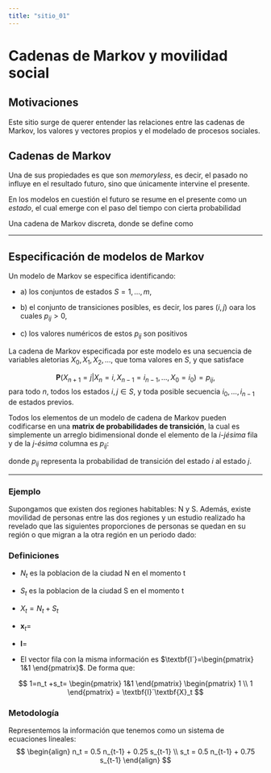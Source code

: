```yaml
---
title: "sitio_01"
---
```



# Cadenas de Markov y movilidad social

## Motivaciones

Este sitio surge de querer entender las relaciones entre las cadenas de Markov, los valores y vectores propios y el modelado de procesos sociales.

## Cadenas de Markov

Una de sus propiedades es que son *memoryless*, es decir, el pasado no influye en el resultado futuro, sino que únicamente intervine el presente.

En los modelos en cuestión el futuro se resume en el presente como un *estado*, el cual emerge con el paso del tiempo con cierta probabilidad

Una cadena de Markov discreta, donde se define como

$$                                                                                                                                $$

------------------------------------------------------------------------

## Especificación de modelos de Markov

Un modelo de Markov se especifica identificando:

-   a\) los conjuntos de estados $S={1, ... , m}$,

-   b\) el conjunto de transiciones posibles, es decir, los pares $(i,j)$ oara los cuales $p_{ij}>0$,

-   c\) los valores numéricos de estos $p_{ij}$ son positivos

La cadena de Markov especificada por este modelo es una secuencia de variables aletorias $X_0, X_1, X_2,...,$ que toma valores en $S$, y que satisface

$$
\textbf{P}(X_{n+1} = j | X_n = i, X_{n-1}= i_{n-1}, ... ,X_0=i_0)=p_{ij},
$$ para todo $n$, todos los estados $i,j \in S$, y toda posible secuencia $i_0, ... , i_{n-1}$ de estados previos.

Todos los elementos de un modelo de cadena de Markov pueden codificarse en una **matrix de probabilidades de transición**, la cual es simplemente un arreglo bidimensional donde el elemento de la *i-jésima* fila y de la *j-ésima* columna es $p_{ij}$:

\begin{pmatrix}
p_{11} & p_{12} & p_{13} & \cdots & p_{1n} \\
p_{21} & p_{22} & p_{23} & \cdots & p_{2n} \\
p_{31} & p_{32} & p_{33} & \cdots & p_{3n} \\
\vdots & \vdots & \vdots & \ddots & \vdots \\
p_{n1} & p_{n2} & p_{n3} & \cdots & p_{nn}
\end{pmatrix}

donde $p_{ij}$ representa la probabilidad de transición del estado $i$ al estado $j$.

------------------------------------------------------------------------

### Ejemplo

Supongamos que existen dos regiones habitables: N y S. Además, existe movilidad de personas entre las dos regiones y un estudio realizado ha revelado que las siguientes proporciones de personas se quedan en su región o que migran a la otra región en un periodo dado:

\begin{pmatrix}
0.5 & 0.25 \\
0.5 & 0.75
\end{pmatrix}

### Definiciones

-   $N_t$ es la poblacion de la ciudad N en el momento t

-   $S_t$ es la poblacion de la ciudad S en el momento t

-   $X_t = N_t + S_t$

-   $\textbf{x}_t =$

    \begin{pmatrix} n_t \\ s_t \end{pmatrix}

-   $\textbf{I} =$

    \begin{pmatrix} 1 \\ 1 \end{pmatrix}

-   El vector fila con la misma información es $\textbf{I´}=\begin{pmatrix} 1&1 \end{pmatrix}$. De forma que:

$$
1=n_t +s_t= \begin{pmatrix} 1&1 \end{pmatrix} \begin{pmatrix} 1 \\ 1 \end{pmatrix} = \textbf{I}´\textbf{X}_t
$$

### Metodología

Representemos la información que tenemos como un sistema de ecuaciones lineales: $$
\begin{align}
n_t = 0.5 n_{t-1} + 0.25 s_{t-1} \\
s_t = 0.5 n_{t-1} + 0.75 s_{t-1}
\end{align}
$$
